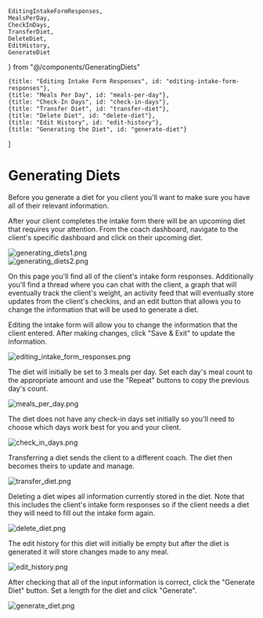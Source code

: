 
    EditingIntakeFormResponses,
    MealsPerDay,
    CheckInDays,
    TransferDiet,
    DeleteDiet,
    EditHistory,
    GenerateDiet
} from "@/components/GeneratingDiets"


    {title: "Editing Intake Form Responses", id: "editing-intake-form-responses"},
    {title: "Meals Per Day", id: "meals-per-day"},
    {title: "Check-In Days", id: "check-in-days"},
    {title: "Transfer Diet", id: "transfer-diet"},
    {title: "Delete Diet", id: "delete-diet"},
    {title: "Edit History", id: "edit-history"},
    {title: "Generating the Diet", id: "generate-diet"}
]

# Generating Diets

Before you generate a diet for you client you'll want to make sure you have all
of their relevant information.

After your client completes the intake form there will be an upcoming diet that
requires your attention. From the coach dashboard, navigate to the client's
specific dashboard and click on their upcoming diet.

<div className="px-3">
    <Image 
        src={generating_diets1}
        alt="generating_diets1.png"
        className="rounded-2xl"
    />
</div>
<div className="px-3">
    <Image
        src={generating_diets2}
        alt="generating_diets2.png"
        className="rounded-2xl"
    />
</div>

On this page you'll find all of the client's intake form responses. 
Additionally you'll find a thread where you can chat with the client, a graph
that will eventually track the client's weight, an activity feed that will
eventually store updates from the client's checkins, and an edit button that
allows you to change the information that will be used to generate a diet.

<EditingIntakeFormResponses />

Editing the intake form will allow you to change the information that the client
entered. After making changes, click "Save & Exit" to update the information.

<div className="px-3">
    <Image
        src={editing_intake_form_responses}
        alt="editing_intake_form_responses.png"
        className="rounded-2xl"
    />
</div>

<MealsPerDay />

The diet will initially be set to 3 meals per day. Set each day's meal count to
the appropriate amount and use the "Repeat" buttons to copy the previous day's
count.

<div className="px-3">
    <Image
        src={meals_per_day}
        alt="meals_per_day.png"
        className="rounded-2xl"
    />
</div>

<CheckInDays />

The diet does not have any check-in days set initially so you'll need to choose
which days work best for you and your client.

<div className="px-3">
    <Image
        src={check_in_days}
        alt="check_in_days.png"
        className="rounded-2xl"
    />
</div>

<TransferDiet />

Transferring a diet sends the client to a different coach. The diet then becomes
theirs to update and manage.

<div className="px-3">
    <Image
        src={transfer_diet}
        alt="transfer_diet.png"
        className="rounded-2xl"
    />
</div>

<DeleteDiet />

Deleting a diet wipes all information currently stored in the diet. Note that
this includes the client's intake form responses so if the client needs a diet
they will need to fill out the intake form again.

<div className="px-3">
    <Image
        src={delete_diet}
        alt="delete_diet.png"
        className="rounded-2xl"
    />
</div>

<EditHistory />

The edit history for this diet will initially be empty but after the diet is 
generated it will store changes made to any meal.

<div className="px-3">
    <Image
        src={edit_history}
        alt="edit_history.png"
        className="rounded-2xl"
    />
</div>

<GenerateDiet />

After checking that all of the input information is correct, click the "Generate
Diet" button. Set a length for the diet and click "Generate".

<div className="px-3">
    <Image
        src={generate_diet}
        alt="generate_diet.png"
        className="rounded-2xl"
    />
</div>